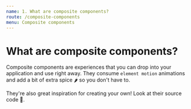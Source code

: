 ```yaml
---
name: 1. What are composite components?
route: /composite-components
menu: Composite components
---
```


# What are composite components?

Composite components are experiences that you can drop into your application and use right away.
They consume `element motion` animations and add a bit of extra spice 🌶 so you don't have to.

They're also great inspiration for creating your own!
Look at their source code 🚢.

